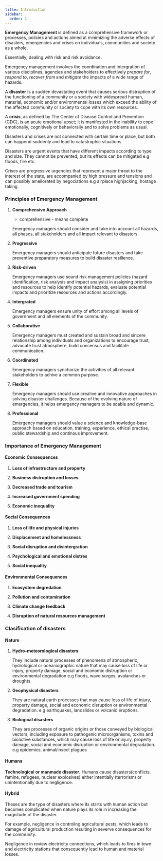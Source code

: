 ```yaml
---
title: Introduction
sidebar:
  order: 1
---
```



**Emergency Management** is defined as a comprehensive framework or processes, policies
and actions aimed at minimizing the adverse effects of disasters, emergencies
and crises on individuals, communities and society as a whole. 

Essentially, dealing with risk and risk avoidance.

Emergency management involves the coordination and intergration of various 
disciplines, agencies and stakeholders to effectively *prepare for*, *respond to*,
*recover from* and *mitigate* the impacts of a wide range of hazards.

A **disaster** is a sudden devastating event that causes serious distruption of 
the functioning of a community or a society with widespread human, material,
economic and/or environmental losses which exceed the ability of the affected
community or society to cope with its own resources.

A **crisis**, as defined by The Center of Disease Control and Prevention (CDC),
is an acute emotional upset; it is manifested in the inability to cope emotionally,
cognitively or behaviorally and to solve problems as usual.

Disasters and crises are not connected with certain time or place, but both can
happend suddenly and lead to catastrophic situations.

Disasters are urgent events that have different impacts according to type and 
size. They cannot be prevented, but its effects can be mitigated e.g floods, fire etc.

Crises are progressive urgencies that represent a major threat to the interest
of the state, are accompanied by high pressure and tensions and can possibly
ameliorated by negociations e.g airplace highjacking, hostage taking.

### Principles of Emergency Management

1. **Comprehensive Approach**

    - comprehensive - means complete

    Emergency managers should consider and take into account all hazards, all phases,
    all stakeholders and all impact relevant to disasters.

2. **Progressive**

    Emergency managers should anticipate future disasters and take preventive
    preparatory measures to build disaster resilience.

3. **Risk-driven**

    Emergency managers use sound risk management policies (hazard identification,
    risk analysis and impact analysis) in assigning priorities and resources to
    help identify potential hazards, evaluate potential impacts and prioritize
    resources and actions accordingly.

4. **Intergrated**

    Emergency managers ensure unity of effort among all levels of government and
    all elements of the community.

5. **Collaborative**

    Emergency managers must created and sustain broad and sincere relationship
    among individuals and organizations to encourage trust, advocate trust
    atmosphere, build concensus and facilitate communication.

6.  **Coordinated**

    Emergency managers synchorize the activities of all relevant stakeholders
    to achive a common purpose.

7. **Flexible**

    Emergency managers should use creative and innovative approaches in solving 
    disaster challenges. Because of the evolving nature of emergencies, it helps
    emergency managers to be scable and dynamic.

8. **Professional**

    Emergency managers should value a science and knowledge-base approach based
    on education, training, experience, ethical practise, public stewardship
    and continous improvement.

<Source 
  name="Cohasset | Ma"
  href="https://www.cohassetma.gov/180/Emergency-Management-Principles"
  type="ref"
/>

### Importance of Emergency Management

#### Economic Consequences

1. **Loss of infrastructure and property**

2. **Business distruption and losses**

3. **Decreased trade and tourism**

4. **Increased government spending**

5. **Economic inequality**

#### Social Consequences

1. **Loss of life and physical injuries**

2. **Displacement and homelessness**

3. **Social disruption and disintergration**

4. **Psychological and emotional distres**

5. **Social inequality**

#### Environmental Consequences

1. **Ecosystem degredation**

2. **Pollution and contamination**

3. **Climate change feedback**

4. **Disruption of natural resources management**

### Clasification of disasters

#### Nature

1. **Hydro-meteorological disasters**

    They include natural processes of phenomena of atmospheric, hydrological or
    oceaniographic nature that may cause loss of life or injury, property 
    damage, social and economic distruption or environmental degradation e.g
    floods, wave surges, avalanches or droughts.

2. **Geophysical disasters**

    They are natural earth processes that may cause loss of life of injury,
    property damage, social and economic disruption or environmental degradation.
    e.g earthquakes, landslides or volcanic eruptions.

3. **Biological disasters**

    They are processes of organic origins or those conveyed by biological vectors,
    including exposure to pathogenic microorganisms, toxins and bioactive substances,
    which may cause loss of life or injury, property damage, social and economic
    disruption or environmental degradation. e.g epidemics, animal/insect plagues

#### Humans

**Technological or manmade disaster**.
Humans cause disasters(conflicts, famine, refugees, nuclear explosives) either
intentially (terrorism) or unintentionally due to negligence. 

#### Hybrid

Theses are the type of disasters where its starts with human action but becomes
complicated when nature plays its role in increasing the magnitude of the disaster.

For example, negligence in controling agricultural pests, which leads to damage
of agricultural production resulting in severve consequences for the community.

Negligence in review electricity connections, which leads to fires in town and 
electricity stations that consequently lead to human and material losses.
